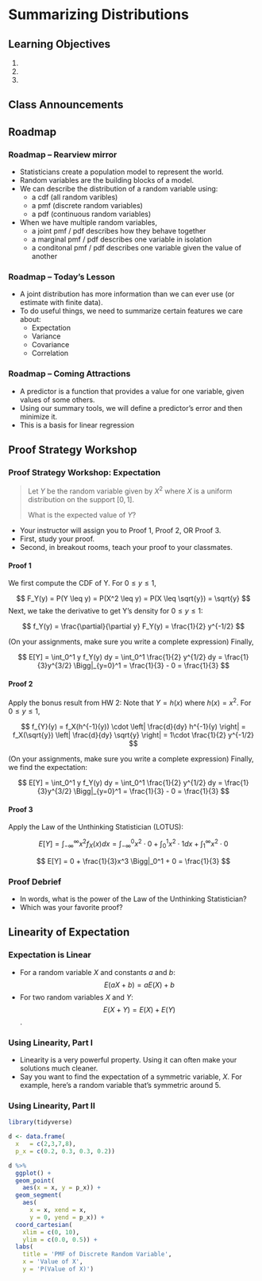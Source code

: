 # Summarizing Distributions

## Learning Objectives 

1. 
2. 
3. 


## Class Announcements 

## Roadmap 

### Roadmap -- Rearview mirror 

- Statisticians create a population model to represent the world.
- Random variables are the building blocks of a model. 
- We can describe the distribution of a random variable using:
    - a cdf (all random varibles)
    - a pmf (discrete random variables)
    - a pdf (continuous random variables)
- When we have multiple random variables,
    - a joint pmf / pdf describes how they behave together
    - a marginal pmf / pdf describes one variable in isolation
    - a conditonal pmf / pdf describes one variable given the value of another

### Roadmap -- Today's Lesson

- A joint distribution has more information than we can ever use (or estimate with finite data).
- To do useful things, we need to summarize certain features we care about:
    - Expectation
    - Variance
    - Covariance
    - Correlation
  
### Roadmap -- Coming Attractions 

- A predictor is a function that provides a value for one variable, given values of some others.
- Using our summary tools, we will define a predictor's error and then minimize it.
- This is a basis for linear regression



## Proof Strategy Workshop
### Proof Strategy Workshop: Expectation

> Let $Y$ be the random variable given by $X^2$ where $X$ is a uniform distribution on the support $[0, 1]$.
>
> What is the expected value of $Y$? 

- Your instructor will assign you to Proof 1, Proof 2, OR Proof 3.
- First, study your proof.
- Second, in breakout rooms, teach your proof to your classmates.

#### Proof 1

We first compute the CDF of Y.  For $0 \leq y \leq 1$,

$$
F_Y(y) = P(Y \leq y) = P(X^2 \leq y) = P(X \leq \sqrt{y}) = \sqrt{y}
$$
Next, we take the derivative to get Y's density for $0 \leq y \leq 1$:

$$
f_Y(y) = \frac{\partial}{\partial y} F_Y(y) = \frac{1}{2} y^{-1/2}
$$

(On your assignments, make sure you write a complete expression)  Finally, 

$$ 
E[Y] = \int_0^1 y f_Y(y) dy = \int_0^1 \frac{1}{2} y^{1/2} dy = \frac{1}{3}y^{3/2} \Bigg|_{y=0}^1 = \frac{1}{3} - 0 = \frac{1}{3}
$$



#### Proof 2

Apply the bonus result from HW 2:  Note that $Y=h(x)$ where $h(x)= x^2$.    For $0 \leq y \leq 1$,

$$
f_{Y}(y) =   f_X(h^{-1}(y)) \cdot \left| \frac{d}{dy} h^{-1}(y) \right| = f_X(\sqrt{y}) \left| \frac{d}{dy} \sqrt{y} \right| = 1\cdot  \frac{1}{2} y^{-1/2}
$$

(On your assignments, make sure you write a complete expression)  Finally, we find the expectation:

$$
E[Y] = \int_0^1 y f_Y(y) dy = \int_0^1 \frac{1}{2} y^{1/2} dy = \frac{1}{3}y^{3/2} \Bigg|_{y=0}^1 = \frac{1}{3} - 0 = \frac{1}{3}
$$


#### Proof 3

Apply the Law of the Unthinking Statistician (LOTUS):

$$
E[Y] = \int_{-\infty}^\infty x^2 f_X(x) dx = \int_{-\infty}^0 x^2 \cdot 0 + \int_0^1 x^2 \cdot 1 dx + \int_1^{\infty} x^2 \cdot 0
$$

$$
E[Y] = 0 + \frac{1}{3}x^3 \Bigg|_0^1 +  0 = \frac{1}{3}
$$

### Proof Debrief

- In words, what is the power of the Law of the Unthinking Statistician?
- Which was your favorite proof?

## Linearity of Expectation

### Expectation is Linear

- For a random variable $X$ and constants $a$ and $b$: $$E(aX + b) = aE(X) + b$$
- For two random variables $X$ and $Y$: $$E(X + Y) = E(X) + E(Y)$$.

### Using Linearity, Part I

- Linearity is a very powerful property.  Using it can often make your solutions much cleaner.
- Say you want to find the expectation of a symmetric variable, $X$.  For example, here's a random variable that's symmetric around 5.

### Using Linearity, Part II
```r
library(tidyverse)

d <- data.frame(
  x   = c(2,3,7,8), 
  p_x = c(0.2, 0.3, 0.3, 0.2)) 

d %>%
  ggplot() +
  geom_point(
    aes(x = x, y = p_x)) + 
  geom_segment(
    aes(
      x = x, xend = x, 
      y = 0, yend = p_x)) + 
  coord_cartesian(
    xlim = c(0, 10), 
    ylim = c(0.0, 0.5)) + 
  labs(
    title = 'PMF of Discrete Random Variable', 
    x = 'Value of X', 
    y = 'P(Value of X)')
```
